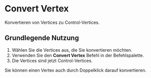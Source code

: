 
# Convert Vertex

<Reference shortcut="" command="Convert Vertex" button="" />

Konvertieren von Vertices zu Control-Vertices.

## Grundlegende Nutzung

1. Wählen Sie die Vertices aus, die Sie konvertieren möchten.
2. Verwenden Sie den **Convert Vertex** Befehl in der Befehlspalette.
3. Die Vertices sind jetzt Control-Vertices.

<Callout type="info" emoji="ℹ️">
  Sie können einen Vertex auch durch Doppelklick darauf konvertieren.
</Callout>

<VideoPlayer fileName="convert-vertex"/>